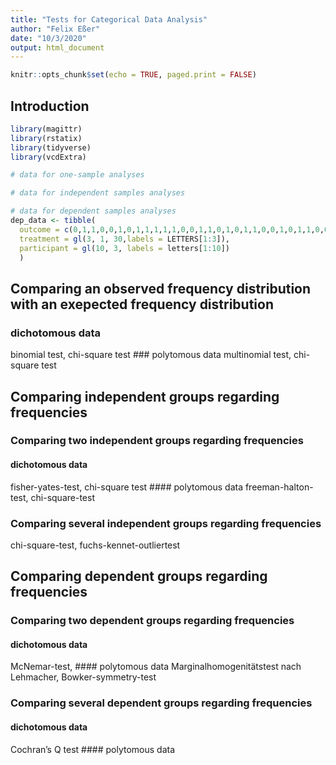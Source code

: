 ```yaml
---
title: "Tests for Categorical Data Analysis"
author: "Felix Eßer"
date: "10/3/2020"
output: html_document
---
```


```r
knitr::opts_chunk$set(echo = TRUE, paged.print = FALSE)
```

## Introduction

```r
library(magittr)
library(rstatix)
library(tidyverse)
library(vcdExtra)
```

```r
# data for one-sample analyses

# data for independent samples analyses

# data for dependent samples analyses
dep_data <- tibble(
  outcome = c(0,1,1,0,0,1,0,1,1,1,1,1,0,0,1,1,0,1,0,1,1,0,0,1,0,1,1,0,0,1),
  treatment = gl(3, 1, 30,labels = LETTERS[1:3]),
  participant = gl(10, 3, labels = letters[1:10])
  )
```



## Comparing an observed frequency distribution with an exepected frequency distribution

### dichotomous data
binomial test, chi-square test
### polytomous data
multinomial test, chi-square test

## Comparing independent groups regarding frequencies

### Comparing two independent groups regarding frequencies
#### dichotomous data
fisher-yates-test, chi-square test
#### polytomous data
freeman-halton-test, chi-square-test

### Comparing several independent groups regarding frequencies
chi-square-test, fuchs-kennet-outliertest

## Comparing dependent groups regarding frequencies
### Comparing two dependent groups regarding frequencies
#### dichotomous data
McNemar-test, 
#### polytomous data
Marginalhomogenitätstest nach Lehmacher, Bowker-symmetry-test

### Comparing several dependent groups regarding frequencies
#### dichotomous data
Cochran's Q test
#### polytomous data












